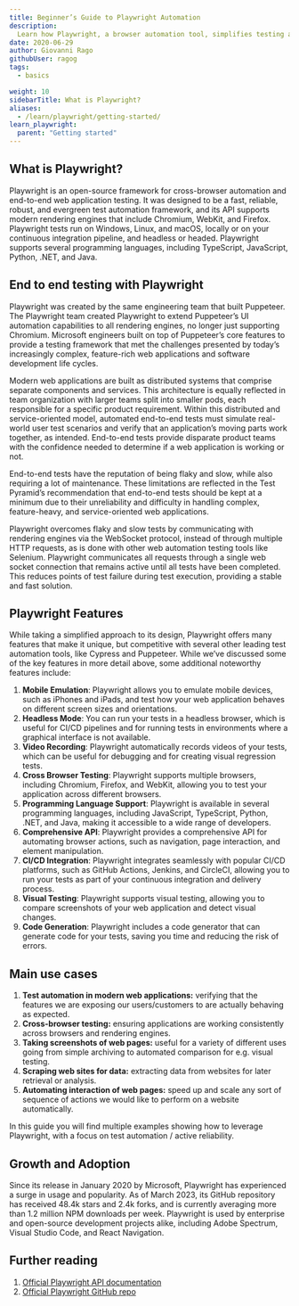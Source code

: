 ```yaml
---
title: Beginner’s Guide to Playwright Automation
description: 
  Learn how Playwright, a browser automation tool, simplifies testing across Chrome, Firefox, and WebKit. Start building more reliable web applications today.
date: 2020-06-29
author: Giovanni Rago
githubUser: ragog
tags:
  - basics

weight: 10
sidebarTitle: What is Playwright?
aliases:
  - /learn/playwright/getting-started/
learn_playwright:
  parent: "Getting started"
---
```



## What is Playwright?
Playwright is an open-source framework for cross-browser automation and end-to-end web application testing. It was designed to be a fast, reliable, robust, and evergreen test automation framework, and its API supports modern rendering engines that include Chromium, WebKit, and Firefox. Playwright tests run on Windows, Linux, and macOS, locally or on your continuous integration pipeline, and headless or headed. Playwright supports several programming languages, including TypeScript, JavaScript, Python, .NET, and Java.

## End to end testing with Playwright
Playwright was created by the same engineering team that built Puppeteer. The Playwright team created Playwright to extend Puppeteer’s UI automation capabilities to all rendering engines, no longer just supporting Chromium. Microsoft engineers built on top of Puppeteer’s core features to provide a testing framework that met the challenges presented by today’s increasingly complex, feature-rich web applications and software development life cycles.  

Modern web applications are built as distributed systems that comprise separate components and services. This architecture is equally reflected in team organization with larger teams split into smaller pods, each responsible for a specific product requirement.  Within this distributed and service-oriented model, automated end-to-end tests must simulate real-world user test scenarios and verify that an application’s moving parts work together, as intended. End-to-end tests provide disparate product teams with the confidence needed to determine if a web application is working or not.

End-to-end tests have the reputation of being flaky and slow, while also requiring a lot of maintenance. These limitations are reflected in the Test Pyramid’s recommendation that end-to-end tests should be kept at a minimum due to their unreliability and difficulty in handling complex, feature-heavy, and service-oriented web applications.

Playwright overcomes flaky and slow tests by communicating with rendering engines via the WebSocket protocol, instead of through multiple HTTP requests, as is done with other web automation testing tools like Selenium. Playwright communicates all requests through a single web socket connection that remains active until all tests have been completed. This reduces points of test failure during test execution, providing a stable and fast solution.

## Playwright Features
While taking a simplified approach to its design, Playwright offers many features that make it unique, but competitive with several other leading test automation tools, like Cypress and Puppeteer. While we’ve discussed some of the key features in more detail above, some additional noteworthy features include:



1. **Mobile Emulation**: Playwright allows you to emulate mobile devices, such as iPhones and iPads, and test how your web application behaves on different screen sizes and orientations.
2. **Headless Mode**: You can run your tests in a headless browser, which is useful for CI/CD pipelines and for running tests in environments where a graphical interface is not available.
3. **Video Recording**: Playwright automatically records videos of your tests, which can be useful for debugging and for creating visual regression tests.
4. **Cross Browser Testing**: Playwright supports multiple browsers, including Chromium, Firefox, and WebKit, allowing you to test your application across different browsers.
5. **Programming Language Support**: Playwright is available in several programming languages, including JavaScript, TypeScript, Python, .NET, and Java, making it accessible to a wide range of developers.
6. **Comprehensive API**: Playwright provides a comprehensive API for automating browser actions, such as navigation, page interaction, and element manipulation.
7. **CI/CD Integration**: Playwright integrates seamlessly with popular CI/CD platforms, such as GitHub Actions, Jenkins, and CircleCI, allowing you to run your tests as part of your continuous integration and delivery process.
8. **Visual Testing**: Playwright supports visual testing, allowing you to compare screenshots of your web application and detect visual changes.
9. **Code Generation**: Playwright includes a code generator that can generate code for your tests, saving you time and reducing the risk of errors.



## Main use cases
1. **Test automation in modern web applications:** verifying that the features we are exposing our users/customers to are actually behaving as expected.
2. **Cross-browser testing:** ensuring applications are working consistently across browsers and rendering engines.
3. **Taking screenshots of web pages:** useful for a variety of different uses going from simple archiving to automated comparison for e.g. visual testing.
4. **Scraping web sites for data:** extracting data from websites for later retrieval or analysis.
5. **Automating interaction of web pages:** speed up and scale any sort of sequence of actions we would like to perform on a website automatically.

In this guide you will find multiple examples showing how to leverage Playwright, with a focus on test automation / active reliability.

## Growth and Adoption

Since its release in January 2020 by Microsoft, Playwright has experienced a surge in usage and popularity. As of March 2023, its GitHub repository has received 48.4k stars and 2.4k forks, and is currently averaging more than 1.2 million NPM downloads per week. Playwright is used by enterprise and open-source development projects alike, including Adobe Spectrum, Visual Studio Code, and React Navigation.

## Further reading
1. [Official Playwright API documentation](https://playwright.dev/)
2. [Official Playwright GitHub repo](https://github.com/microsoft/playwright)
